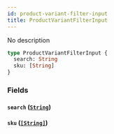 ```yaml
---
id: product-variant-filter-input
title: ProductVariantFilterInput
---
```


No description

```graphql
type ProductVariantFilterInput {
  search: String
  sku: [String]
}
```

### Fields

#### `search` ([`String`](/developer/api-reference/scalars/string.mdx))

#### `sku` ([`[String]`](/developer/api-reference/scalars/string.mdx))
